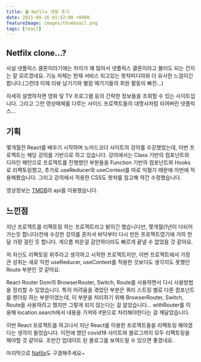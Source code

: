 ```yaml
---
title: 🎬 Nafilx 개발 후기
date: 2021-09-16 01:52:00 +0900
featureImage: images/thumbnail.png
tags: [react]
---
```


## Netfilx clone...?

사실 넷플릭스 클론이라기에는 차이가 꽤 많아서 넷플릭스 클론이라고 불러도 되는 건지는 잘 모르겠네요.
기능 자체는 현재 서비스 되고있는 왓챠피디아와 더 유사한 느낌이긴 합니다.(그런데 이제 리뷰 남기기와 별점 매기기들의 회원 활동이 빠진...)

자세히 설명하자면 영화 및 TV 프로그램 등의 간략한 정보들을 조회할 수 있는 사이트입니다.
그리고 그런 영상매체를 다루는 사이드 프로젝트들의 대명사처럼 되어버린 넷플릭스...

## 기획

몇개월전 React를 배우기 시작하며 노마드코더 사이트의 강의를 수강했었는데, 이번 프로젝트는 해당 강의를 기반으로 하고 있습니다.
강의에서는 Class 기반의 컴포넌트와 디자인 패턴으로 프로젝트를 진행했던 부분들을 Function 기반의 컴포넌트와 Hooks로 리팩토링했고,
추가로 useReducer와 useContext를 따로 익혔기 때문에 이번에 적용해봤습니다.
그리고 강의에서 적용한 CSS도 왓챠를 참고해 약간 수정했습니다.

영상정보는 [TMDB](https://www.themoviedb.org/)의 api를 이용했습니다.

## 느낀점

지난 프로젝트를 리팩토링 하는 프로젝트라고 밝히긴 했습니다만,
몇개월(1년이 다되어가는듯 합니다)전에 수강한 강의를 혼자서 바닥부터 다시 만든 프로젝트였기에 거의 한달 가량 걸린 듯 합니다.
게으름 피운걸 감안하더라도 빠르게 끝낼 수 없었을 것 같아요.

저 자신도 리팩토링 위주라고 생각하고 시작한 프로젝트지만,
이번 프로젝트에서 가장 큰 성취는 새로 익힌 useReducer, useContext를 적용한 것보다도
생각지도 못했던 Route 부분인 것 같아요.

React Router Dom의 BrowserRouter, Switch, Route를 사용하면서 다시 사용방법을 정리할 수 있었습니다.
특히 어려움을 겪었던 부분은 쿼리 스트링 별로 다른 컴포넌트를 렌더링 하는 부분이었는데,
이 부분을 처리하기 위해 BrowserRouter, Switch, Route을 사용하려고 했지만 그렇게 되지 않는다는 걸 알았습니다...
withRouter를 이용해 location.search에서 내용을 가져와 if문으로 처리해야한다는 걸 깨달았습니다.

이번 React 프로젝트를 하고나서 지난 React를 이용한 프로젝트들을 리팩토링 해야겠다는 생각이 들었습니다.
이전에 했던 covid19 사이트와 블로그까지 모두 리팩토링을 해야할 것 같아요.
조만간 업데이트 된 블로그를 보여드릴 수 있으면 좋겠네요.

마지막으로 [Nafilx](https://ki-react-naflix.netlify.app/)도 구경해주세요~
